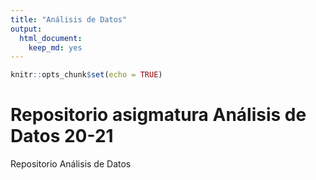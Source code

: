 ```yaml
---
title: "Análisis de Datos"
output: 
  html_document: 
    keep_md: yes
---
```


```r
knitr::opts_chunk$set(echo = TRUE)
```

# Repositorio asigmatura Análisis de Datos 20-21

Repositorio Análisis de Datos